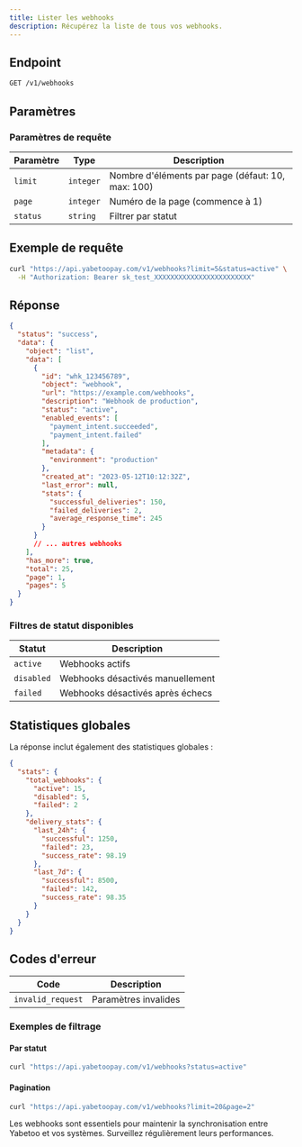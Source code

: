 ```yaml
---
title: Lister les webhooks
description: Récupérez la liste de tous vos webhooks.
---
```


## Endpoint

```bash
GET /v1/webhooks
```

## Paramètres

### Paramètres de requête

| Paramètre | Type | Description |
|-----------|------|-------------|
| `limit` | `integer` | Nombre d'éléments par page (défaut: 10, max: 100) |
| `page` | `integer` | Numéro de la page (commence à 1) |
| `status` | `string` | Filtrer par statut |

## Exemple de requête

```bash
curl "https://api.yabetoopay.com/v1/webhooks?limit=5&status=active" \
  -H "Authorization: Bearer sk_test_XXXXXXXXXXXXXXXXXXXXXXXX"
```

## Réponse

```json
{
  "status": "success",
  "data": {
    "object": "list",
    "data": [
      {
        "id": "whk_123456789",
        "object": "webhook",
        "url": "https://example.com/webhooks",
        "description": "Webhook de production",
        "status": "active",
        "enabled_events": [
          "payment_intent.succeeded",
          "payment_intent.failed"
        ],
        "metadata": {
          "environment": "production"
        },
        "created_at": "2023-05-12T10:12:32Z",
        "last_error": null,
        "stats": {
          "successful_deliveries": 150,
          "failed_deliveries": 2,
          "average_response_time": 245
        }
      }
      // ... autres webhooks
    ],
    "has_more": true,
    "total": 25,
    "page": 1,
    "pages": 5
  }
}
```

### Filtres de statut disponibles

| Statut | Description |
|--------|-------------|
| `active` | Webhooks actifs |
| `disabled` | Webhooks désactivés manuellement |
| `failed` | Webhooks désactivés après échecs |

## Statistiques globales

La réponse inclut également des statistiques globales :

```json
{
  "stats": {
    "total_webhooks": {
      "active": 15,
      "disabled": 5,
      "failed": 2
    },
    "delivery_stats": {
      "last_24h": {
        "successful": 1250,
        "failed": 23,
        "success_rate": 98.19
      },
      "last_7d": {
        "successful": 8500,
        "failed": 142,
        "success_rate": 98.35
      }
    }
  }
}
```

## Codes d'erreur

| Code | Description |
|------|-------------|
| `invalid_request` | Paramètres invalides |

### Exemples de filtrage

#### Par statut

```bash
curl "https://api.yabetoopay.com/v1/webhooks?status=active"
```

#### Pagination

```bash
curl "https://api.yabetoopay.com/v1/webhooks?limit=20&page=2"
```

<Note>
  Les webhooks sont essentiels pour maintenir la synchronisation entre Yabetoo
  et vos systèmes. Surveillez régulièrement leurs performances.
</Note>

